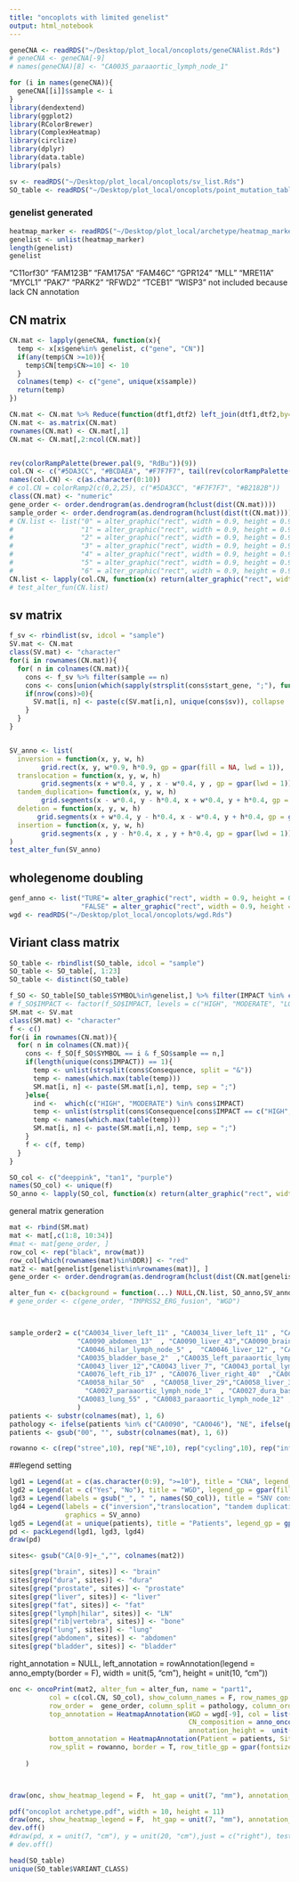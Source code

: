 ```yaml
---
title: "oncoplots with limited genelist"
output: html_notebook
---
```



```r
geneCNA <- readRDS("~/Desktop/plot_local/oncoplots/geneCNAlist.Rds")
# geneCNA <- geneCNA[-9]
# names(geneCNA)[8] <- "CA0035_paraaortic_lymph_node_1"

for (i in names(geneCNA)){
  geneCNA[[i]]$sample <- i 
}
library(dendextend)
library(ggplot2)
library(RColorBrewer)
library(ComplexHeatmap)
library(circlize)
library(dplyr)
library(data.table)
library(pals)

sv <- readRDS("~/Desktop/plot_local/oncoplots/sv_list.Rds")
SO_table <- readRDS("~/Desktop/plot_local/oncoplots/point_mutation_table_intersect.Rds")
```

### genelist generated
```r
heatmap_marker <- readRDS("~/Desktop/plot_local/archetype/heatmap_marker.Rds")
genelist <- unlist(heatmap_marker)
length(genelist)
genelist
```
"C11orf30" "FAM123B"  "FAM175A"  "FAM46C"   "GPR124"   "MLL"      "MRE11A"   "MYCL1"    "PAK7"     "PARK2"    "RFWD2"    "TCEB1"    "WISP3"
not included because lack CN annotation 



## CN matrix
```r
CN.mat <- lapply(geneCNA, function(x){
  temp <- x[x$gene%in% genelist, c("gene", "CN")]
  if(any(temp$CN >=10)){
    temp$CN[temp$CN>=10] <- 10
  }
  colnames(temp) <- c("gene", unique(x$sample))
  return(temp)
})

CN.mat <- CN.mat %>% Reduce(function(dtf1,dtf2) left_join(dtf1,dtf2,by="gene"), .) 
CN.mat <- as.matrix(CN.mat)
rownames(CN.mat) <- CN.mat[,1]
CN.mat <- CN.mat[,2:ncol(CN.mat)]


rev(colorRampPalette(brewer.pal(9, "RdBu"))(9))
col.CN <- c("#5DA3CC", "#BCDAEA", "#F7F7F7", tail(rev(colorRampPalette(brewer.pal(9, "RdBu"))(17)), 8))
names(col.CN) <- c(as.character(0:10))
# col.CN = colorRamp2(c(0,2,25), c("#5DA3CC", "#F7F7F7", "#B2182B"))
class(CN.mat) <- "numeric"
gene_order <- order.dendrogram(as.dendrogram(hclust(dist(CN.mat))))
sample_order <- order.dendrogram(as.dendrogram(hclust(dist(t(CN.mat)))))
# CN.list <- list("0" = alter_graphic("rect", width = 0.9, height = 0.9, fill = col.CN["0"]),
#                 "1" = alter_graphic("rect", width = 0.9, height = 0.9, fill = col.CN["1"]),
#                 "2" = alter_graphic("rect", width = 0.9, height = 0.9, fill = col.CN["2"]),
#                 "3" = alter_graphic("rect", width = 0.9, height = 0.9, fill = col.CN["3"]),
#                 "4" = alter_graphic("rect", width = 0.9, height = 0.9, fill = col.CN["4"]),
#                 "5" = alter_graphic("rect", width = 0.9, height = 0.9, fill = col.CN["5"]),
#                 "6" = alter_graphic("rect", width = 0.9, height = 0.9, fill = col.CN["6"]))
CN.list <- lapply(col.CN, function(x) return(alter_graphic("rect", width = 0.9, height = 0.9, fill = x)))
# test_alter_fun(CN.list)
```

## sv matrix 
```r
f_sv <- rbindlist(sv, idcol = "sample")
SV.mat <- CN.mat
class(SV.mat) <- "character"
for(i in rownames(CN.mat)){
  for( n in colnames(CN.mat)){
    cons <- f_sv %>% filter(sample == n) 
    cons <- cons[union(which(sapply(strsplit(cons$start_gene, ";"), function(x) i%in%x)), which(sapply(strsplit(cons$end_gene, ";"), function(x) i%in%x))),]
    if(nrow(cons)>0){
      SV.mat[i, n] <- paste(c(SV.mat[i,n], unique(cons$sv)), collapse  = ";")
    }
  }
}


SV_anno <- list(
  inversion = function(x, y, w, h) 
        grid.rect(x, y, w*0.9, h*0.9, gp = gpar(fill = NA, lwd = 1)),
  translocation = function(x, y, w, h) 
        grid.segments(x + w*0.4, y , x - w*0.4, y , gp = gpar(lwd = 1)),
  tandem_duplication= function(x, y, w, h) 
        grid.segments(x - w*0.4, y - h*0.4, x + w*0.4, y + h*0.4, gp = gpar(lwd = 1)),
  deletion = function(x, y, w, h) 
       grid.segments(x + w*0.4, y - h*0.4, x - w*0.4, y + h*0.4, gp = gpar(lwd = 1)),
  insertion = function(x, y, w, h) 
        grid.segments(x , y - h*0.4, x , y + h*0.4, gp = gpar(lwd = 1))
)
test_alter_fun(SV_anno)


```
## wholegenome doubling 
```r
genf_anno <- list("TURE"= alter_graphic("rect", width = 0.9, height = 0.9, fill = "black"),
                  "FALSE" = alter_graphic("rect", width = 0.9, height = 0.9, fill = "grey"))
wgd <- readRDS("~/Desktop/plot_local/oncoplots/wgd.Rds")
```

## Viriant class matrix 
```r

SO_table <- rbindlist(SO_table, idcol = "sample")
SO_table <- SO_table[, 1:23]
SO_table <- distinct(SO_table)

f_SO <- SO_table[SO_table$SYMBOL%in%genelist,] %>% filter(IMPACT %in% c("HIGH", "MODERATE"))
# f_SO$IMPACT <- factor(f_SO$IMPACT, levels = c("HIGH", "MODERATE", "LOW", "MODIFIER"))
SM.mat <- SV.mat
class(SM.mat) <- "character"
f <- c()
for(i in rownames(CN.mat)){
  for( n in colnames(CN.mat)){
    cons <- f_SO[f_SO$SYMBOL == i & f_SO$sample == n,]
    if(length(unique(cons$IMPACT)) == 1){
      temp <- unlist(strsplit(cons$Consequence, split = "&"))
      temp <- names(which.max(table(temp)))
      SM.mat[i, n] <- paste(SM.mat[i,n], temp, sep = ";")
    }else{
      ind <-  which(c("HIGH", "MODERATE") %in% cons$IMPACT)
      temp <- unlist(strsplit(cons$Consequence[cons$IMPACT == c("HIGH", "MODERATE", "MODIFIER")[min(ind)]], split = "&"))
      temp <- names(which.max(table(temp)))
      SM.mat[i, n] <- paste(SM.mat[i,n], temp, sep = ";")
    }
    f <- c(f, temp)
  }
}

SO_col <- c("deeppink", "tan1", "purple")
names(SO_col) <- unique(f)
SO_anno <- lapply(SO_col, function(x) return(alter_graphic("rect", width = 0.4, height = 0.4, fill = x)))
```


general matrix generation
```r
mat <- rbind(SM.mat)
mat <- mat[,c(1:8, 10:34)]
#mat <- mat[gene_order, ]
row_col <- rep("black", nrow(mat))
row_col[which(rownames(mat)%in%DDR)] <- "red"
mat2 <- mat[genelist[genelist%in%rownames(mat)], ]
gene_order <- order.dendrogram(as.dendrogram(hclust(dist(CN.mat[genelist[genelist%in%rownames(mat)],]))))

alter_fun <- c(background = function(...) NULL,CN.list, SO_anno,SV_anno)
# gene_order <- c(gene_order, "TMPRSS2_ERG_fusion", "WGD")



sample_order2 = c("CA0034_liver_left_11" , "CA0034_liver_left_11" , "CA0034_liver_right_8" ,  
                 "CA0090_abdomen_13"  , "CA0090_liver_43","CA0090_brain_2"  ,   "CA0090_paraaortic_lymph_node_39", "CA0090_porta_hepatis_lymph_node_52",
                 "CA0046_hilar_lymph_node_5" ,  "CA0046_liver_12" , "CA0046_lung_7","CA0046_paraaortic_lymph_node_15","CA0046_pelvic_lymph_node_19" , "CA0046_prostate_17", 
                 "CA0035_bladder_base_2"  ,"CA0035_left_paraaortic_lymph_node_track_1A" ,"CA0035_left_paraaortic_lymph_node_track_1B",
                 "CA0043_liver_12","CA0043_liver_7", "CA0043_portal_lymph_node_4" ,
                 "CA0076_left_rib_17" , "CA0076_liver_right_40"  ,"CA0076_vertebra_25",
                 "CA0058_hilar_50"  , "CA0058_liver_29","CA0058_liver_38",
                   "CA0027_paraaortic_lymph_node_1"  , "CA0027_dura_base_skull_13" ,  "CA0027_prostate_9",
                 "CA0083_lung_55" , "CA0083_paraaortic_lymph_node_12" ,"CA0083_liver_49","CA0083_hilar_lymph_node_47"  , "CA0083_perinephric_fat_19"
                 )
patients <- substr(colnames(mat), 1, 6)
pathology <- ifelse(patients %in% c("CA0090", "CA0046"), "NE", ifelse(patients %in% c("CA0027", "CA0058"), "Mixed", "AD"))
patients <- gsub("00", "", substr(colnames(mat), 1, 6))

rowanno <- c(rep("stree",10), rep("NE",10), rep("cycling",10), rep("inflammation",10), rep("hypoxia",10),rep("AR",10))

```

##legend setting
```r
lgd1 = Legend(at = c(as.character(0:9), ">=10"), title = "CNA", legend_gp = gpar(fill = col.CN))
lgd2 = Legend(at = c("Yes", "No"), title = "WGD", legend_gp = gpar(fill = c("Yes" = "black", "No" = "grey")))
lgd3 = Legend(labels = gsub("_", " ", names(SO_col)), title = "SNV consequence",graphics = SO_anno)
lgd4 = Legend(labels = c("inversion","translocation", "tandem duplication" ,"deletion" , "insertion"), title = "Structure variants", 
              graphics = SV_anno)
lgd5 = Legend(at = unique(patients), title = "Patients", legend_gp = gpar(fill = brewer.set3(length(unique(patients)))))
pd <- packLegend(lgd1, lgd3, lgd4)
draw(pd)
```
```r
sites<- gsub("CA[0-9]+_","", colnames(mat2))

sites[grep("brain", sites)] <- "brain"
sites[grep("dura", sites)] <- "dura"
sites[grep("prostate", sites)] <- "prostate"
sites[grep("liver", sites)] <- "liver"
sites[grep("fat", sites)] <- "fat"
sites[grep("lymph|hilar", sites)] <- "LN"
sites[grep("rib|vertebra", sites)] <- "bone"
sites[grep("lung", sites)] <- "lung"
sites[grep("abdomen", sites)] <- "abdomen"
sites[grep("bladder", sites)] <- "bladder"
```

right_annotation = NULL,
    left_annotation = rowAnnotation(legend = anno_empty(border = F), width = unit(5, "cm"), height = unit(10, "cm"))
```r
onc <- oncoPrint(mat2, alter_fun = alter_fun, name = "part1", 
          col = c(col.CN, SO_col), show_column_names = F, row_names_gp = gpar(fontsize = 7),show_pct = F, row_names_side = "left",
          row_order =  gene_order, column_split = pathology, column_order = colnames(mat2),
          top_annotation = HeatmapAnnotation(WGD = wgd[-9], col = list(WGD = c("TRUE" = "black", "FALSE" = "grey")),
                                             CN_composition = anno_oncoprint_barplot(as.character(0:10)),
                                             annotation_height =  unit(c(5,10), "mm") , annotation_name_gp = gpar(fontsize =7), show_annotation_name = T, gap = unit(1, "mm")), 
          bottom_annotation = HeatmapAnnotation(Patient = patients, Site = sites, col = list(Patient = structure(brewer.set1(length(unique(patients))), names = unique(patients)), Site = structure(brewer.set3(length(unique(sites))), names = unique(sites)))), 
          row_split = rowanno, border = T, row_title_gp = gpar(fontsize = 9, fontface = "bold")
          
    )



draw(onc, show_heatmap_legend = F,  ht_gap = unit(7, "mm"), annotation_legend_list = pd, padding = unit(c(3, 1, 1, 1), "cm"))

pdf("oncoplot archetype.pdf", width = 10, height = 11)
draw(onc, show_heatmap_legend = F,  ht_gap = unit(7, "mm"), annotation_legend_list = pd, padding = unit(c(3, 1, 1, 1), "cm"))
dev.off()
#draw(pd, x = unit(7, "cm"), y = unit(20, "cm"),just = c("right"), test = F)
# dev.off()
```

```r
head(SO_table)
unique(SO_table$VARIANT_CLASS)
```

